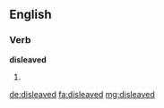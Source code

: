 ==English==

===Verb===
'''disleaved'''

# {{en-past of|disleave}}

[[de:disleaved]]
[[fa:disleaved]]
[[mg:disleaved]]